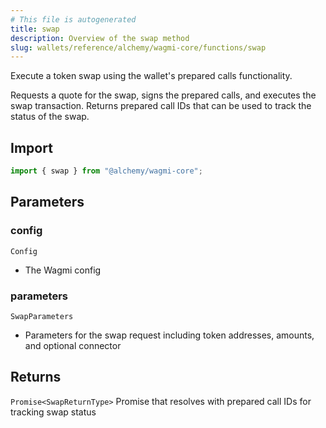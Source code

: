 ```yaml
---
# This file is autogenerated
title: swap
description: Overview of the swap method
slug: wallets/reference/alchemy/wagmi-core/functions/swap
---
```


Execute a token swap using the wallet's prepared calls functionality.

Requests a quote for the swap, signs the prepared calls, and executes the swap transaction.
Returns prepared call IDs that can be used to track the status of the swap.

## Import

```ts
import { swap } from "@alchemy/wagmi-core";
```

## Parameters

### config

`Config`

- The Wagmi config

### parameters

`SwapParameters`

- Parameters for the swap request including token addresses, amounts, and optional connector

## Returns

`Promise<SwapReturnType>`
Promise that resolves with prepared call IDs for tracking swap status
